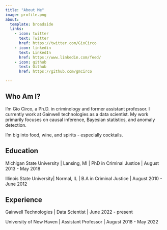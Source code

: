 ```yaml
---
title: "About Me"
image: profile.png
about:
  template: broadside
  links:
    - icon: twitter
      text: Twitter
      href: https://twitter.com/GioCirco
    - icon: linkedin
      text: LinkedIn
      href: https://www.linkedin.com/feed/
    - icon: github
      text: Github
      href: https://github.com/gmcirco

---
```


## Who Am I?

I'm Gio Circo, a Ph.D. in criminology and former assistant professor. I currently
work at Gainwell technologies as a data scientist. My work primarily focuses on
causal inference, Bayesian statistics, and anomaly detection. 

I'm big into food, wine, and spirits - especially cocktails. 

## Education

Michigan State University | Lansing, MI |
PhD in Criminal Justice | August 2013 - May 2018

Illinois State University| Normal, IL |
B.A in  Criminal Justice | August 2010 - June 2012

## Experience

Gainwell Technologies | Data Scientist | June 2022 - present

University of New Haven | Assistant Professor | August 2018 - May 2022
